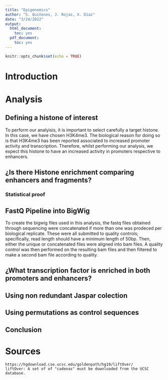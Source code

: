 ```yaml
---
title: "Epigenomics"
author: "S. Quiñones, J. Rojas, X. Díaz"
date: "3/24/2022"
output: 
  html_document:
    toc: yes
  pdf_document:
    toc: yes
---
```


```r
knitr::opts_chunk$set(echo = TRUE)
```


# Introduction


# Analysis

## Defining a histone of interest

  To perform our analyisis, it is important to select carefully a target histone. In this case, we have chosen H3K4me3. The biological reason for doing so is that H3K4me3 has been reported associated to increased promoter activity and transcription. Therefore, whilst performing our analysis, we expect this histone to have an increased activity in promoters respective to enhancers.

## ¿Is there Histone enrichment comparing enhancers and fragments?
### Statistical proof

## FastQ Pipeline into BigWig
  To create the bigwig files used in this analysis, the fastq files obtained through sequencing were concatenated if more than one was prodeced per biological replicate. These were all submitted to quality controls; specifically, read length should have a minimum length of 50bp. Then, either the unique or concatenated files were aligned into bam files. A quality control was then performed on the resulting bam files and then filtered to make a second bam file according to quality. 

## ¿What transcription factor is enriched in both promoters and enhancers?

## Using non redundant Jaspar colection

## Using permutations as control sequences

## Conclusion

# Sources

    https://hgdownload.cse.ucsc.edu/goldenpath/hg19/liftOver/
    liftOver: A set of of "cadenas" must be downloaded from the UCSC database. 
    